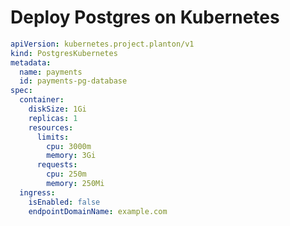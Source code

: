 # Deploy Postgres on Kubernetes

```yaml
apiVersion: kubernetes.project.planton/v1
kind: PostgresKubernetes
metadata:
  name: payments
  id: payments-pg-database
spec:
  container:
    diskSize: 1Gi
    replicas: 1
    resources:
      limits:
        cpu: 3000m
        memory: 3Gi
      requests:
        cpu: 250m
        memory: 250Mi
  ingress:
    isEnabled: false
    endpointDomainName: example.com
```
